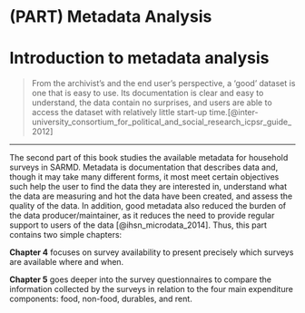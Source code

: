 # (PART) Metadata Analysis {-}

# Introduction to metadata analysis {#metadata .unnumbered}
>From the archivist's and the end user's perspective, a ‘good’ dataset is one that is easy to use. Its documentation is clear and easy to understand, the data contain no surprises, and users are able to access the dataset with relatively little start-up time.[@inter-university_consortium_for_political_and_social_research_icpsr_guide_2012]

***
The second part of this book studies the available metadata for household surveys in SARMD. Metadata is documentation that describes data and, though it may take many different forms, it most meet certain objectives such help the user to find the data they are interested in, understand what the data are measuring and hot the data have been created, and assess the quality of the data. In addition, good metadata also reduced the burden of the data producer/maintainer, as it reduces the need to provide regular support to users of the data [@ihsn_microdata_2014]. Thus, this part contains two simple chapters:

**Chapter 4** focuses on survey availability to present precisely which surveys are available where and when. 

**Chapter 5** goes deeper into the survey questionnaires to compare the information collected by the surveys in relation to the four main expenditure components: food, non-food, durables, and rent. 

